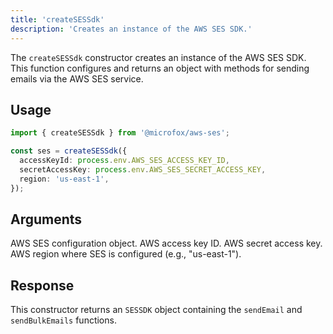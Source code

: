 ```yaml
---
title: 'createSESSdk'
description: 'Creates an instance of the AWS SES SDK.'
---
```


The `createSESSdk` constructor creates an instance of the AWS SES SDK. This function configures and returns an object with methods for sending emails via the AWS SES service.

## Usage

```typescript
import { createSESSdk } from '@microfox/aws-ses';

const ses = createSESSdk({
  accessKeyId: process.env.AWS_SES_ACCESS_KEY_ID,
  secretAccessKey: process.env.AWS_SES_SECRET_ACCESS_KEY,
  region: 'us-east-1',
});
```

## Arguments

<Properties>
    <Property name="config" type="object" required>
        AWS SES configuration object.
        <Properties>
            <Property name="accessKeyId" type="string" required>
                AWS access key ID.
            </Property>
            <Property name="secretAccessKey" type="string" required>
                AWS secret access key.
            </Property>
            <Property name="region" type="string" required>
                AWS region where SES is configured (e.g., "us-east-1").
            </Property>
        </Properties>
    </Property>
</Properties>

## Response

This constructor returns an `SESSDK` object containing the `sendEmail` and `sendBulkEmails` functions.
